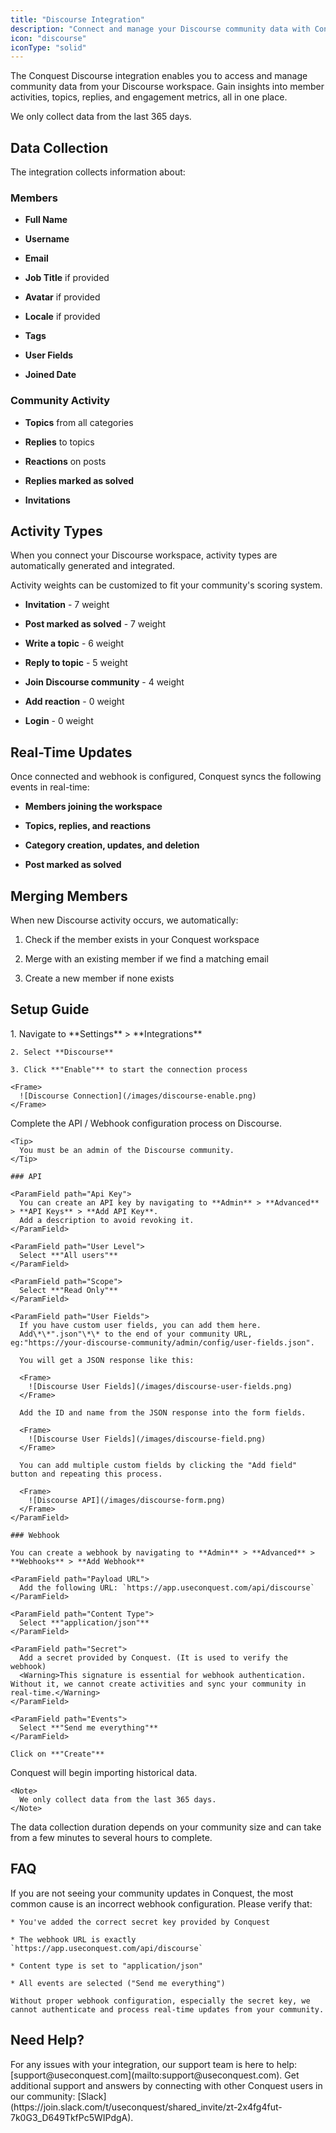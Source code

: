 ```yaml
---
title: "Discourse Integration"
description: "Connect and manage your Discourse community data with Conquest."
icon: "discourse"
iconType: "solid"
---
```


The Conquest Discourse integration enables you to access and manage community data from your Discourse workspace. Gain insights into member activities, topics, replies, and engagement metrics, all in one place.

<Note>
  We only collect data from the last 365 days.
</Note>

## Data Collection

The integration collects information about:

### Members

* **Full Name**

* **Username**

* **Email**

* **Job Title** if provided

* **Avatar** if provided

* **Locale** if provided

* **Tags**

* **User Fields**

* **Joined Date**

### Community Activity

* **Topics** from all categories

* **Replies** to topics

* **Reactions** on posts

* **Replies marked as solved**

* **Invitations**

## Activity Types

When you connect your Discourse workspace, activity types are automatically generated and integrated.

<Tip>
  Activity weights can be customized to fit your community's scoring system.
</Tip>

* **Invitation** - 7 weight

* **Post marked as solved** - 7 weight

* **Write a topic** - 6 weight

* **Reply to topic** - 5 weight

* **Join Discourse community** - 4 weight

* **Add reaction** - 0 weight

* **Login** - 0 weight

## Real-Time Updates

Once connected and webhook is configured, Conquest syncs the following events in real-time:

* **Members joining the workspace**

* **Topics, replies, and reactions**

* **Category creation, updates, and deletion**

* **Post marked as solved**

## Merging Members

<Tip>
  When new Discourse activity occurs, we automatically:

  1. Check if the member exists in your Conquest workspace

  2. Merge with an existing member if we find a matching email

  3. Create a new member if none exists
</Tip>

## Setup Guide

<Steps>
  <Step title="Connect Your Community">
    1. Navigate to **Settings** > **Integrations**

    2. Select **Discourse**

    3. Click **"Enable"** to start the connection process

    <Frame>
      ![Discourse Connection](/images/discourse-enable.png)
    </Frame>
  </Step>

  <Step title="Configure API / Webhook">
    Complete the API / Webhook configuration process on Discourse.

    <Tip>
      You must be an admin of the Discourse community.
    </Tip>

    ### API

    <ParamField path="Api Key">
      You can create an API key by navigating to **Admin** > **Advanced** > **API Keys** > **Add API Key**.
      Add a description to avoid revoking it.
    </ParamField>

    <ParamField path="User Level">
      Select **"All users"**
    </ParamField>

    <ParamField path="Scope">
      Select **"Read Only"**
    </ParamField>

    <ParamField path="User Fields">
      If you have custom user fields, you can add them here.
      Add\*\*".json"\*\* to the end of your community URL, eg:"https://your-discourse-community/admin/config/user-fields.json".

      You will get a JSON response like this:

      <Frame>
        ![Discourse User Fields](/images/discourse-user-fields.png)
      </Frame>

      Add the ID and name from the JSON response into the form fields.

      <Frame>
        ![Discourse User Fields](/images/discourse-field.png)
      </Frame>

      You can add multiple custom fields by clicking the "Add field" button and repeating this process.

      <Frame>
        ![Discourse API](/images/discourse-form.png)
      </Frame>
    </ParamField>

    ### Webhook

    You can create a webhook by navigating to **Admin** > **Advanced** > **Webhooks** > **Add Webhook**

    <ParamField path="Payload URL">
      Add the following URL: `https://app.useconquest.com/api/discourse`
    </ParamField>

    <ParamField path="Content Type">
      Select **"application/json"**
    </ParamField>

    <ParamField path="Secret">
      Add a secret provided by Conquest. (It is used to verify the webhook)
      <Warning>This signature is essential for webhook authentication. Without it, we cannot create activities and sync your community in real-time.</Warning>
    </ParamField>

    <ParamField path="Events">
      Select **"Send me everything"**
    </ParamField>

    Click on **"Create"**
  </Step>

  <Step title="Data Collection">
    Conquest will begin importing historical data.

    <Note>
      We only collect data from the last 365 days.
    </Note>
  </Step>
</Steps>

<Warning>
  The data collection duration depends on your community size and can take from a few minutes to several hours to complete.
</Warning>

## FAQ

<AccordionGroup>
  <Accordion title="Why my community updates are not showing in Conquest?">
    If you are not seeing your community updates in Conquest, the most common cause is an incorrect webhook configuration. Please verify that:

    * You've added the correct secret key provided by Conquest

    * The webhook URL is exactly `https://app.useconquest.com/api/discourse`

    * Content type is set to "application/json"

    * All events are selected ("Send me everything")

    Without proper webhook configuration, especially the secret key, we cannot authenticate and process real-time updates from your community.
  </Accordion>
</AccordionGroup>

## Need Help?

<Card title="Contact Support" icon="envelope">
  For any issues with your integration, our support team is here to help:
  [support@useconquest.com](mailto:support@useconquest.com).
</Card>

<Card title="Join the Community" icon="slack">
  Get additional support and answers by connecting with other Conquest users in our community:
  [Slack](https://join.slack.com/t/useconquest/shared_invite/zt-2x4fg4fut-7k0G3_D649TkfPc5WIPdgA).
</Card>